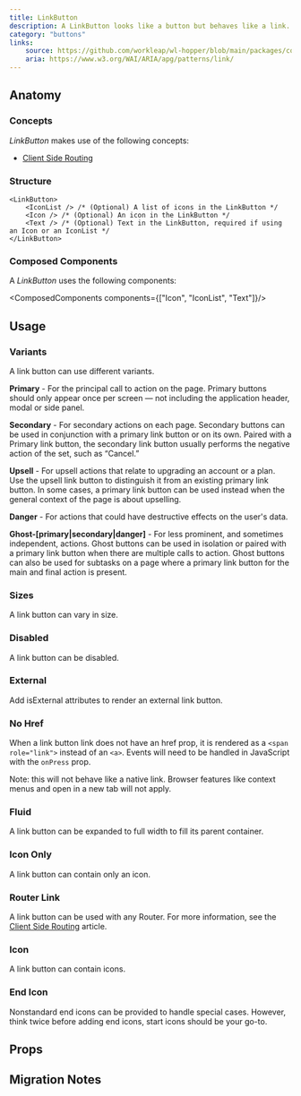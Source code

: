 ```yaml
---
title: LinkButton
description: A LinkButton looks like a button but behaves like a link.
category: "buttons"
links:
    source: https://github.com/workleap/wl-hopper/blob/main/packages/components/src/buttons/src/LinkButton.tsx
    aria: https://www.w3.org/WAI/ARIA/apg/patterns/link/
---
```


<Example src="buttons/docs/link-button/preview" isOpen />

## Anatomy

### Concepts

*LinkButton* makes use of the following concepts:

- [Client Side Routing](./client-side-routing)

### Structure

```tsx
<LinkButton>
    <IconList /> /* (Optional) A list of icons in the LinkButton */
    <Icon /> /* (Optional) An icon in the LinkButton */
    <Text /> /* (Optional) Text in the LinkButton, required if using an Icon or an IconList */
</LinkButton>
```

### Composed Components

A *LinkButton* uses the following components:

<ComposedComponents components={["Icon", "IconList", "Text"]}/>

## Usage

### Variants
A link button can use different variants.

<Example src="buttons/docs/link-button/variant" />

**Primary** - For the principal call to action on the page. Primary buttons should only appear once per screen — not including the application header, modal or side panel.

**Secondary** - For secondary actions on each page. Secondary buttons can be used in conjunction with a primary link button or on its own. Paired with a Primary link button, the secondary link button usually performs the negative action of the set, such as “Cancel.”

**Upsell** - For upsell actions that relate to upgrading an account or a plan. Use the upsell link button to distinguish it from an existing primary link button. In some cases, a primary link button can be used instead when the general context of the page is about upselling.

**Danger** - For actions that could have destructive effects on the user's data.

**Ghost-[primary|secondary|danger]** - For less prominent, and sometimes independent, actions. Ghost buttons can be used in isolation or paired with a primary link button when there are multiple calls to action. Ghost buttons can also be used for subtasks on a
page where a primary link button for the main and final action is present.

### Sizes
A link button can vary in size.

<Example src="buttons/docs/link-button/size" />

### Disabled
A link button can be disabled.

<Example src="buttons/docs/link-button/state" />

### External
Add isExternal attributes to render an external link button.

<Example src="buttons/docs/link-button/external" />

### No Href
When a link button link does not have an href prop, it is rendered as a `<span role="link">` instead of an `<a>`. Events will need to be handled in JavaScript with the `onPress` prop.

Note: this will not behave like a native link. Browser features like context menus and open in a new tab will not apply.

<Example src="buttons/docs/link-button/noHref" />

### Fluid
A link button can be expanded to full width to fill its parent container.

<Example src="buttons/docs/link-button/layout" />

### Icon Only
A link button can contain only an icon.

<Example src="buttons/docs/link-button/icon" />

### Router Link
A link button can be used with any Router. For more information, see the [Client Side Routing](./client-side-routing) article.

<Example src="buttons/docs/link-button/reactRouterLink" />

### Icon
A link button can contain icons.

<Example src="buttons/docs/link-button/icons" />

### End Icon
Nonstandard end icons can be provided to handle special cases. However, think twice before adding end icons, start icons should be your go-to.

<Example src="buttons/docs/link-button/endIcon" />

## Props

<PropTable component="LinkButton" />

## Migration Notes

<MigrateGuide src="buttons/docs/migration-notes-link-button" />

